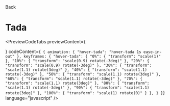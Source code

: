 
<Link className="flex flex-row items-center" href="/docs/animations/hovers">
  <ChevronLeft size={17} />
  Back
</Link>

# Tada

<div className="mt-4"></div>

<PreviewCodeTabs
  previewContent={
    <div className="group flex w-full items-center justify-center">
      <HoverTadaButton />
    </div>
  }
  codeContent={`
  {
  animation: {
    "hover-tada": "hover-tada 1s ease-in-out"
  },
  keyframes: {
    "hover-tada": {
      "0%": {
        "transform": "scale(1)"
      },
      "10%": {
        "transform": "scale(0.9) rotate(-3deg)"
      },
      "20%": {
        "transform": "scale(0.9) rotate(-3deg)"
      },
      "30%": {
        "transform": "scale(1.1) rotate(3deg)"
      },
      "40%": {
        "transform": "scale(1.1) rotate(-3deg)"
      },
      "50%": {
        "transform": "scale(1.1) rotate(3deg)"
      },
      "60%": {
        "transform": "scale(1.1) rotate(-3deg)"
      },
      "70%": {
        "transform": "scale(1.1) rotate(3deg)"
      },
      "80%": {
        "transform": "scale(1.1) rotate(-3deg)"
      },
      "90%": {
        "transform": "scale(1.1) rotate(3deg)"
      },
      "100%": {
        "transform": "scale(1) rotate(0)"
      }
    },
  }
}`}
  language="javascript"
/>
